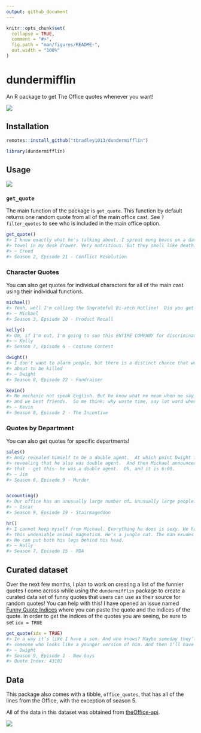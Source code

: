 ```yaml
---
output: github_document
---
```


<!-- README.md is generated from README.Rmd. Please edit that file -->

```r
knitr::opts_chunk$set(
  collapse = TRUE,
  comment = "#>",
  fig.path = "man/figures/README-",
  out.width = "100%"
)
```

# dundermifflin

An R package to get The Office quotes whenever you want!

![](https://media.giphy.com/media/Is1O1TWV0LEJi/giphy.gif)

## Installation

``` r
remotes::install_github("tbradley1013/dundermifflin")
```

```r
library(dundermifflin)
```

## Usage

![](https://media.giphy.com/media/5wWf7H89PisM6An8UAU/source.gif)

### `get_quote`

The main function of the package is `get_quote`. This function by default returns one random quote from all of the main office cast. See `?filter_quotes` to see who is included in the main office option. 

```r
get_quote()
#> I know exactly what he's talking about. I sprout mung beans on a damp paper 
#> towel in my desk drawer. Very nutritious. But they smell like death.
#> ~ Creed
#> Season 2, Episode 21 - Conflict Resolution
```


### Character Quotes

You can also get quotes for individual characters for all of the main cast using their individual functions. 

```r
michael()
#> Yeah, well I'm calling the Ungrateful Bi-atch Hotline!  Did you get all that?
#> ~ Michael
#> Season 3, Epsiode 20 - Product Recall

kelly()
#> Um, if I'm out, I'm going to sue this ENTIRE COMPANY for discrimination.
#> ~ Kelly
#> Season 7, Episode 6 - Costume Contest

dwight()
#> I don't want to alarm people, but there is a distinct chance that we are all 
#> about to be killed
#> ~ Dwight
#> Season 8, Episode 22 - Fundraiser

kevin()
#> Me mechanic not speak English. But he know what me mean when me say “car no go”, 
#> and we best friends.  So me think: why waste time, say lot word when few word do trick?
#> ~ Kevin
#> Season 8, Episode 2 - The Incentive
```


### Quotes by Department

You can also get quotes for specific departments!

```r
sales()
#> Andy revealed himself to be a double agent.  At which point Dwight felt comfortable 
#> revealing that he also was double agent.  And then Michael announced to everybody 
#> that - get this- he was a double agent.  Oh, and it is 6:00.
#> ~ Jim
#> Season 6, Episode 9 - Murder


accounting()
#> Our office has an unusually large number of… unusually large people.
#> ~ Oscar
#> Season 9, Epsiode 19 - Stairmageddon

hr()
#> I cannot keep myself from Michael. Everything he does is sexy. He has 
#> this undeniable animal magnetism. He's a jungle cat. The man exudes sex. 
#> He can put both his legs behind his head.
#> ~ Holly
#> Season 7, Episode 15 - PDA
```


## Curated dataset

Over the next few months, I plan to work on creating a list of the funnier quotes I come across while using the `dundermifflin` package to create a curated data set of funny quotes that users can use as their source for random quotes! You can help with this! I have opened an issue named [Funny Quote Indices](https://github.com/tbradley1013/dundermifflin/issues/1) where you can paste the quote and the indices of the quote. In order to get the indices of the quotes you are seeing, be sure to set `idx = TRUE`

```r
get_quote(idx = TRUE)
#> In a way it’s like I have a son. And who knows? Maybe someday they’ll hire 
#> someone who looks like a younger version of him. And then I’ll have a grandson.
#> ~ Dwight
#> Season 9, Episode 1 - New Guys
#> Quote Index: 43102
```


## Data

This package also comes with a tibble, `office_quotes`, that has all of the lines from the Office, with the exception of season 5. 

All of the data in this dataset was obtained from [theOffice-api](https://github.com/anGie44/theOffice-api).


![](https://media.giphy.com/media/dsKnRuALlWsZG/giphy.gif)
